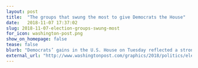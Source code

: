 ```yaml
---
layout: post
title:  "The groups that swung the most to give Democrats the House"
date:   2018-11-07 17:37:02
slug: 2018-11-07-election-groups-swung-most
for_icon: washington-post.png
show_on_homepage: false
tease: false
blurb: "Democrats’ gains in the U.S. House on Tuesday reflected a stronger showing across white neighborhoods and suburbs of battleground districts."
external_url: "http://www.washingtonpost.com/graphics/2018/politics/election-groups-that-swung-most/"
---
```


